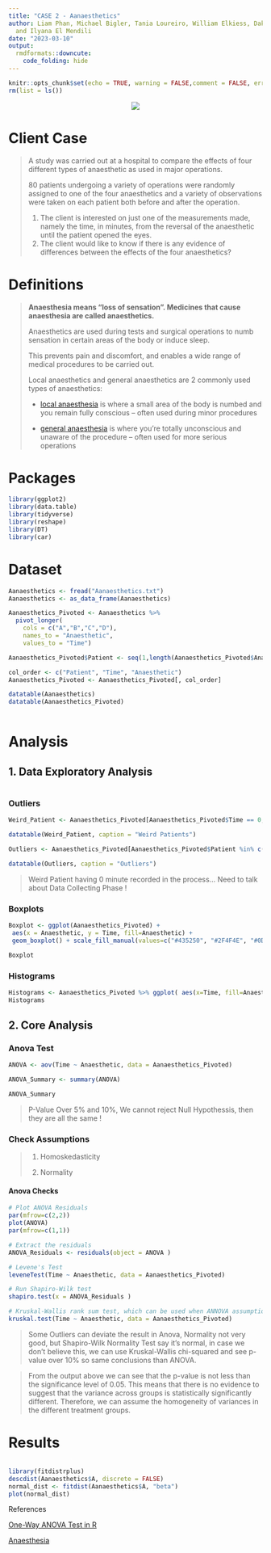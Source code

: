 ```yaml
---
title: "CASE 2 - Aanaesthetics"
author: Liam Phan, Michael Bigler, Tania Loureiro, William Elkiess, Dakota Cuellar
  and Ilyana El Mendili
date: "2023-03-10"
output: 
  rmdformats::downcute:
    code_folding: hide
---
```


```r

knitr::opts_chunk$set(echo = TRUE, warning = FALSE,comment = FALSE, error = FALSE,options(scipen=999))
rm(list = ls())

```


<center>
![](Alpine.png)
</center>

# Client Case

> A study was carried out at a hospital to compare the effects of four different types of anaesthetic as used in major operations.
>
> 80 patients undergoing a variety of operations were randomly assigned to one of the four anaesthetics and a variety of observations were taken on each patient both before and after the operation.
>
> 1.  The client is interested on just one of the measurements made, namely the time, in minutes, from the reversal of the anaesthetic until the patient opened the eyes.
> 2.  The client would like to know if there is any evidence of differences between the effects of the four anaesthetics?

# Definitions

> **Anaesthesia means "loss of sensation". Medicines that cause anaesthesia are called anaesthetics.**
>
> Anaesthetics are used during tests and surgical operations to numb sensation in certain areas of the body or induce sleep.
>
> This prevents pain and discomfort, and enables a wide range of medical procedures to be carried out.
>
> Local anaesthetics and general anaesthetics are 2 commonly used types of anaesthetics:
>
> -   [local anaesthesia](https://www.nhs.uk/conditions/local-anaesthesia/) is where a small area of the body is numbed and you remain fully conscious -- often used during minor procedures
>
> -   [general anaesthesia](https://www.nhs.uk/conditions/general-anaesthesia/) is where you're totally unconscious and unaware of the procedure -- often used for more serious operations

# Packages

```r

library(ggplot2)
library(data.table)
library(tidyverse)
library(reshape)
library(DT)
library(car)

```

# Dataset

```r

Aanaesthetics <- fread("Aanaesthetics.txt")
Aanaesthetics <- as_data_frame(Aanaesthetics)

Aanaesthetics_Pivoted <- Aanaesthetics %>% 
  pivot_longer(
    cols = c("A","B","C","D"), 
    names_to = "Anaesthetic", 
    values_to = "Time")

Aanaesthetics_Pivoted$Patient <- seq(1,length(Aanaesthetics_Pivoted$Anaesthetic))

col_order <- c("Patient", "Time", "Anaesthetic")
Aanaesthetics_Pivoted <- Aanaesthetics_Pivoted[, col_order]

datatable(Aanaesthetics)
datatable(Aanaesthetics_Pivoted)
                              
```

# Analysis

## 1. Data Exploratory Analysis

```r


```

### Outliers

```r

Weird_Patient <- Aanaesthetics_Pivoted[Aanaesthetics_Pivoted$Time == 0,]

datatable(Weird_Patient, caption = "Weird Patients")

Outliers <- Aanaesthetics_Pivoted[Aanaesthetics_Pivoted$Patient %in% c(41,30,31),]

datatable(Outliers, caption = "Outliers")

```

> Weird Patient having 0 minute recorded in the process... Need to talk about Data Collecting Phase !

### Boxplots

```r

Boxplot <- ggplot(Aanaesthetics_Pivoted) +
 aes(x = Anaesthetic, y = Time, fill=Anaesthetic) +
 geom_boxplot() + scale_fill_manual(values=c("#435250", "#2F4F4E", "#0D8387", "#CBE4DE")) + labs(title = "Boxplots", subtitle = "Aanesthetics", caption = "©2023 Alpine Insights", y="Minutes") +  theme_minimal() + theme(plot.title = element_text(face = "bold")) + theme(legend.position = "none") + theme(axis.text.x=element_text(size=15,face = "bold")) + theme(axis.title = element_text(size =12))

Boxplot

```


### Histograms

```r

Histograms <- Aanaesthetics_Pivoted %>% ggplot( aes(x=Time, fill=Anaesthetic)) + geom_histogram( color="#e9ecef", alpha=1, position = 'identity', binwidth = 1) + scale_fill_manual(values=c("#2B3433", "#2F4F4E", "#0D8387", "#CBE4DE")) + theme_minimal() + labs(fill="") + facet_wrap(~Anaesthetic) + theme(plot.title = element_text(face = "bold")) + labs(title = "Histograms", subtitle = "Aanesthetics", caption = "©2023 Alpine Insights", y="Count") + theme(legend.position = "none") + theme(axis.title = element_text(size =12)) + theme(strip.text.x = element_text(size = 12,face = "bold"))         
Histograms

```


## 2. Core Analysis


### Anova Test

```r

ANOVA <- aov(Time ~ Anaesthetic, data = Aanaesthetics_Pivoted)

ANOVA_Summary <- summary(ANOVA)

ANOVA_Summary

```

> P-Value Over 5% and 10%, We cannot reject Null Hypothessis, then they are all the same !

### Check Assumptions

> 1.  Homoskedasticity
>
> <!-- -->
>
> 2.  Normality

#### Anova Checks

```r

# Plot ANOVA Residuals
par(mfrow=c(2,2))
plot(ANOVA)
par(mfrow=c(1,1))

# Extract the residuals
ANOVA_Residuals <- residuals(object = ANOVA )

# Levene's Test
leveneTest(Time ~ Anaesthetic, data = Aanaesthetics_Pivoted)

# Run Shapiro-Wilk test
shapiro.test(x = ANOVA_Residuals )

# Kruskal-Wallis rank sum test, which can be used when ANNOVA assumptions are not met
kruskal.test(Time ~ Anaesthetic, data = Aanaesthetics_Pivoted)

```

> Some Outliers can deviate the result in Anova, Normality not very good, but Shapiro-Wilk Normality Test say it's normal, in case we don't believe this, we can use Kruskal-Wallis chi-squared and see p-value over 10% so same conclusions than ANOVA.

> From the output above we can see that the p-value is not less than the significance level of 0.05. This means that there is no evidence to suggest that the variance across groups is statistically significantly different. Therefore, we can assume the homogeneity of variances in the different treatment groups.

# Results

```r





```

```r
library(fitdistrplus)
descdist(Aanaesthetics$A, discrete = FALSE)
normal_dist <- fitdist(Aanaesthetics$A, "beta")
plot(normal_dist)

```

References

[One-Way ANOVA Test in R](http://www.sthda.com/english/wiki/one-way-anova-test-in-r)

[Anaesthesia](https://www.nhs.uk/conditions/anaesthesia/)
